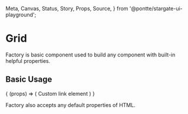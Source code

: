   Meta,
  Canvas,
  Status,
  Story,
  Props,
  Source,
} from '@pontte/stargate-ui-playground';


<Meta title="Core/Factory" component={Factory} />

# Grid

<Status type="stable" />

Factory is basic component used to build any component with built-in helpful properties.

## Basic Usage

<Canvas>
  <Story name="Basic Usage">
    {
      (props) => (
        <Factory
          element="a"
          color="success"
          href="/?#"
          target="_blank"
          {...props}
        >
          Custom link element
        </Factory>
      )
    }
  </Story>
</Canvas>

<Props component={Factory} />

Factory also accepts any default properties of HTML.
